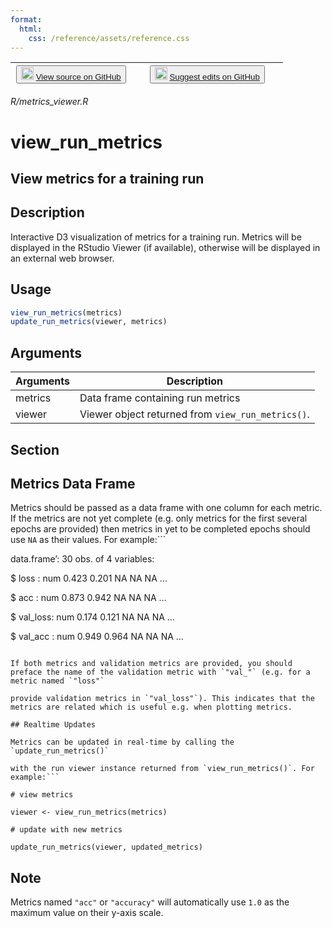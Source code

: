 ```yaml
---
format:
  html:
    css: /reference/assets/reference.css
---
```


| <button class="button"> ![](/reference/assets/GitHub-Mark-32px.png){width="20"} [View source on GitHub](https://github.com/rstudio/tfruns//blob/main/R/metrics_viewer.R) </button> | <button class="button"> ![](/reference/assets/GitHub-Mark-32px.png){width="20"} [Suggest edits on GitHub](https://github.com/rstudio/tfruns//edit/main/R/metrics_viewer.R) </button> |
|:------------------------------:|:--------------------------------------:|

*R/metrics_viewer.R*

# view_run_metrics

## View metrics for a training run

## Description
Interactive D3 visualization of metrics for a training run. Metrics will be displayed in the RStudio Viewer (if available), otherwise will be displayed in an external web browser. 


## Usage
```r
view_run_metrics(metrics) 
update_run_metrics(viewer, metrics) 
```

## Arguments
|Arguments|Description|
|---|---|
| metrics | Data frame containing run metrics |
| viewer | Viewer object returned from `view_run_metrics()`. |


## Section

## Metrics Data Frame

Metrics should be passed as a data frame with one column for each metric. If the metrics are not yet complete (e.g. only metrics for the first several epochs are provided) then metrics in yet to be completed epochs should use `NA` as their values. For example:```

data.frame':	30 obs. of  4 variables: 

$ loss    : num  0.423 0.201 NA NA NA ... 

$ acc     : num  0.873 0.942 NA NA NA ... 

$ val_loss: num  0.174 0.121 NA NA NA ... 

$ val_acc : num  0.949 0.964 NA NA NA ... 

```

If both metrics and validation metrics are provided, you should preface the name of the validation metric with `"val_"` (e.g. for a metric named `"loss"`

provide validation metrics in `"val_loss"`). This indicates that the metrics are related which is useful e.g. when plotting metrics. 

## Realtime Updates

Metrics can be updated in real-time by calling the `update_run_metrics()`

with the run viewer instance returned from `view_run_metrics()`. For example:```

# view metrics 

viewer <- view_run_metrics(metrics) 

# update with new metrics 

update_run_metrics(viewer, updated_metrics) 

```


## Note
Metrics named `"acc"` or `"accuracy"` will automatically use `1.0` as the maximum value on their y-axis scale. 



